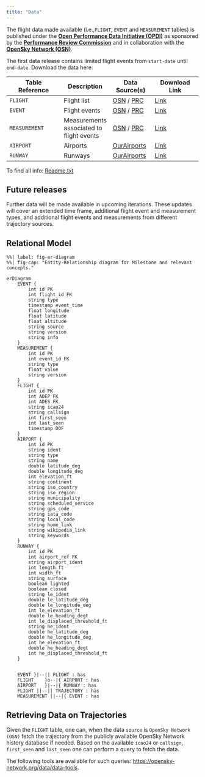 ```yaml
---
title: "Data"
---
```


The flight data made available (i.e.,`FLIGHT`, `EVENT` and `MEASUREMENT` tables) is published under the **[Open Performance Data Initiative (OPDI)](https://www.opdi.aero/)** as sponsored by
the **[Performance Review Commission](https://ansperformance.eu/about/prc/)** and in collaboration with the **[OpenSky Network (OSN)](https://opensky-network.org/)**. 

The first data release contains limited flight events from `start-date` until `end-date`. Download the data here: 

| Table Reference | Description | Data Source(s) | Download Link |
|-----------------|-------------|-------------|---------------|
| `FLIGHT` | Flight list | [OSN](https://opensky-network.org/) / [PRC](https://ansperformance.eu/about/prc/) | [Link](https://en.wikipedia.org/wiki/HTTP_404) |
| `EVENT` | Flight events | [OSN](https://opensky-network.org/) / [PRC](https://ansperformance.eu/about/prc/) | [Link](https://en.wikipedia.org/wiki/HTTP_404) |
| `MEASUREMENT` | Measurements associated to flight events | [OSN](https://opensky-network.org/) / [PRC](https://ansperformance.eu/about/prc/) | [Link](https://en.wikipedia.org/wiki/HTTP_404) |
| `AIRPORT` | Airports | [OurAirports](https://ourairports.com/) | [Link](https://davidmegginson.github.io/ourairports-data/airports.csv) |
| `RUNWAY` | Runways | [OurAirports](https://ourairports.com/) | [Link](https://davidmegginson.github.io/ourairports-data/navaids.csv) |

To find all info: [Readme.txt](https://en.wikipedia.org/wiki/HTTP_404)

::: {.callout-note appearance="simple"}

## Future releases

Further data will be made available in upcoming iterations. These updates will cover an extended time frame, additional flight event and measurement types, and additional flight events and measurements from different trajectory sources.
:::

## Relational Model

```mermaid
%%| label: fig-er-diagram
%%| fig-cap: "Entity-Relationship diagram for Milestone and relevant concepts."

erDiagram
    EVENT {
        int id PK
        int flight_id FK
        string type
        timestamp event_time
        float longitude
        float latitude
        float altitude
        string source
        string version
        string info
    }
    MEASUREMENT {
        int id PK
        int event_id FK
        string type
        float value
        string version
    }
    FLIGHT {
        int id PK
        int ADEP FK
        int ADES FK
        string icao24
        string callsign
        int first_seen
        int last_seen
        timestamp DOF
    }
    AIRPORT {
        int id PK
        string ident
        string type
        string name
        double latitude_deg
        double longitude_deg
        int elevation_ft
        string continent
        string iso_country
        string iso_region
        string municipality
        string scheduled_service
        string gps_code
        string iata_code
        string local_code
        string home_link
        string wikipedia_link
        string keywords
    }
    RUNWAY {
        int id PK
        int airport_ref FK
        string airport_ident
        int length_ft
        int width_ft
        string surface
        boolean lighted
        boolean closed
        string le_ident
        double le_latitude_deg
        double le_longitude_deg
        int le_elevation_ft
        double le_heading_degt
        int le_displaced_threshold_ft
        string he_ident
        double he_latitude_deg
        double he_longitude_deg
        int he_elevation_ft
        double he_heading_degt
        int he_displaced_threshold_ft
    }

    
    EVENT }|--|| FLIGHT : has
    FLIGHT    }o--|{ AIRPORT : has
    AIRPORT   }|--|{ RUNWAY : has
    FLIGHT ||--|| TRAJECTORY : has 
    MEASUREMENT ||--|{ EVENT : has

```

## Retrieving Data on Trajectories

Given the `FLIGHT` table, one can, when the data `source` is `OpenSky Network (OSN)` fetch the trajectory from the publicly available OpenSky Network history database if needed. Based on the available `icao24` or `callsign`, `first_seen` and `last_seen` one can perform a query to fetch the data. 

The following tools are available for such queries: [https://opensky-network.org/data/data-tools](https://opensky-network.org/data/data-tools). 
